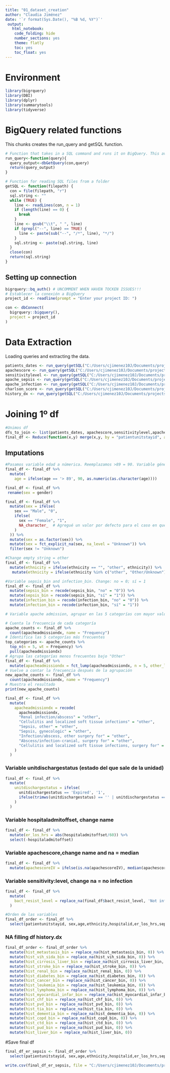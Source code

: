 ```yaml
---
title: "01_dataset_creation"
author: "Claudia Jiménez"
date: '`r format(Sys.Date(), "%B %d, %Y")`'
 output:
   html_notebook:
    code_folding: hide
    number_sections: yes
    theme: flatly
    toc: yes
    toc_float: yes
---
```

# Environment

```r
library(bigrquery)
library(DBI)
library(dplyr)
library(summarytools)
library(tidyverse)
```
# BigQuery related functions

This chunks creates the run_query and getSQL function.

```r
# Function that takes in a SQL command and runs it on BigQuery. This avoids the connection data in each iteration
run_query<-function(query){
  query_output<-dbGetQuery(con,query)
  return(query_output)
}

# Function for reading SQL files from a folder
getSQL <- function(filepath) {
  con = file(filepath, "r")
  sql.string <- ""
  while (TRUE) {
    line <- readLines(con, n = 1)
    if (length(line) == 0) {
      break
    }
    line <- gsub("\\t", " ", line)
    if (grepl("--", line) == TRUE) {
      line <- paste(sub("--", "/*", line), "*/")
    }
    sql.string <- paste(sql.string, line)
  }
  close(con)
  return(sql.string)
}
```

## Setting up connection

```r
bigrquery::bq_auth() # UNCOMMENT WHEN HAVEN TOCKEN ISSUES!!!
# Establecer la conexión a BigQuery
project_id <- readline(prompt = "Enter your project ID: ")

con <- dbConnect(
  bigrquery::bigquery(),
  project = project_id
)

```
# Data Extraction

Loading queries and extracting the data.
```r
patients_dates <- run_query(getSQL("C:/Users/cjimenez10J/Documents/projects/r_urgencias_sepsis/r_urgencias_sepsis/Analysis/sql/patients_date.sql"))
apachescore <- run_query(getSQL("C:/Users/cjimenez10J/Documents/projects/r_urgencias_sepsis/r_urgencias_sepsis/Analysis/sql/apachescore.sql"))
sensitivitylevel <- run_query(getSQL("C:/Users/cjimenez10J/Documents/projects/r_urgencias_sepsis/r_urgencias_sepsis/Analysis/sql/sensitivitylevel.sql"))
apache_sepsis <- run_query(getSQL("C:/Users/cjimenez10J/Documents/projects/r_urgencias_sepsis/r_urgencias_sepsis/Analysis/sql/apache_sepsis.sql"))
apache_infection <- run_query(getSQL("C:/Users/cjimenez10J/Documents/projects/r_urgencias_sepsis/r_urgencias_sepsis/Analysis/sql/apache_infection.sql"))
charlson_score <- run_query(getSQL("C:/Users/cjimenez10J/Documents/projects/r_urgencias_sepsis/r_urgencias_sepsis/Analysis/sql/charlson_score.sql"))
history_dx <- run_query(getSQL("C:/Users/cjimenez10J/Documents/projects/r_urgencias_sepsis/r_urgencias_sepsis/Analysis/sql/history_dx.sql"))

```

# Joining 1º df
```r
#Unimos df
dfs_to_join <- list(patients_dates, apachescore,sensitivitylevel,apache_sepsis,apache_infection,charlson_score,history_dx)
final_df <- Reduce(function(x,y) merge(x,y, by = "patientunitstayid", all.x = TRUE), dfs_to_join)
```

## Imputations 
```r
#Pasamos variable edad a númerica. Reemplazamos >89 = 90. Variable género a numérica: hombre = 0, mujer = 1
final_df <- final_df %>%
  mutate(
    age = ifelse(age == '> 89', 90, as.numeric(as.character(age))))

final_df <- final_df %>%
 rename(sex = gender) 

final_df <- final_df %>%
  mutate(sex = ifelse(
    sex == "Male", "0",
    ifelse(
      sex == "Female", "1",
      NA_character_  # Agregué un valor por defecto para el caso en que sex no sea ni "Male" ni "Female"
    )
  )) %>%
  mutate(sex = as.factor(sex)) %>%
  mutate(sex = fct_explicit_na(sex, na_level = "Unknown")) %>%
  filter(sex != "Unknown")

#Change empty string = other
final_df <- final_df %>%
  mutate(ethnicity = ifelse(ethnicity == "", "other", ethnicity)) %>%
   mutate(ethnicity = ifelse(ethnicity %in% c("other", "Other/Unknown"), "other/unknown", ethnicity))

#Variable sepsis_bin and infection_bin. Change: no = 0; sí = 1
final_df <- final_df %>%
  mutate(sepsis_bin = recode(sepsis_bin, "no" = "0")) %>%
  mutate(sepsis_bin = recode(sepsis_bin, "sí" = "1")) %>%
  mutate(infection_bin = recode(infection_bin, "no" = "0")) %>%
  mutate(infection_bin = recode(infection_bin, "sí" = "1"))

# Variable apache admission, agrupar en las 5 categorías con mayor valor y el resto agrupadas en la variable other (esto se hace debido a la poca cantidad que hay de muchas de esas categorias de diagnósticos)

# Cuenta la frecuencia de cada categoría
apache_counts <- final_df %>%
  count(apacheadmissiondx, name = "Frequency")
# Identifica las 5 categorías más frecuentes
top_categories <- apache_counts %>%
  top_n(n = 5, wt = Frequency) %>%
  pull(apacheadmissiondx)
# Agrupa las categorías menos frecuentes bajo "Other"
final_df <- final_df %>%
  mutate(apacheadmissiondx = fct_lump(apacheadmissiondx, n = 5, other_level = "Other"))
# Vuelve a contar la frecuencia después de la agrupación
new_apache_counts <- final_df %>%
  count(apacheadmissiondx, name = "Frequency")
# Muestra el resultado
print(new_apache_counts)

final_df <- final_df %>%
  mutate(
    apacheadmissiondx = recode(
      apacheadmissiondx,
      "Renal infection/abscess" = "other",
      "Cellulitis and localized soft tissue infections" = "other",
      "Sepsis, other" = "other",
      "Sepsis, gynecologic" = "other",
      "Infection/abscess, other surgery for" = "other",
      "Abscess/infection-cranial, surgery for" = "other",
      "Cellulitis and localized soft tissue infections, surgery for" = "other"
    )
  )


```

### Variable unitdischargestatus (estado del que sale de la unidad)
```r

final_df <- final_df %>%
  mutate(
    unitdischargestatus = ifelse(
      unitdischargestatus == 'Expired', '1',
      ifelse(trimws(unitdischargestatus) == '' | unitdischargestatus == 'Alive', '0', NA_character_)
    )
  )

```
### Variable hospitaladmitoffset, change name
```r
final_df <- final_df %>%
  mutate(er_los_hrs = abs(hospitaladmitoffset/60)) %>%
  select(-hospitaladmitoffset)
```
### Variable apachescore,change name and na = median
```r
final_df <- final_df %>%
  mutate(apachescoreIV = ifelse(is.na(apachescoreIV), median(apachescoreIV, na.rm = TRUE), apachescoreIV))
```
### Variable sensitivity:level, change na = no infection
```r
final_df <- final_df %>%
  mutate(
    bact_resist_level = replace_na(final_df$bact_resist_level, 'Not infection')
  )
```


```r
#Orden de las variables
final_df_order <- final_df %>%
  select(patientunitstayid, sex,age,ethnicity,hospitalid,er_los_hrs,sepsis_bin,infection_bin,apacheadmissiondx,hospitaladmitsource,unittype,unitvisitnumber,unitstaytype,unitdischargelocation, unitdischargestatus,uniquepid,apachescoreIV,bact_resist_level, final_charlson_score, hist_metastasis_bin,hist_vih_sida_bin,hist_cirrosis_liver_bin, hist_stroke_bin,hist_renal_bin,hist_diabetes_bin,hist_cancer_bin,hist_leukemia_bin,hist_lymphoma_bin,hist_myocardial_infar_bin,hist_chf_bin,hist_pvd_bin,hist_tia_bin,hist_dementia_bin,hist_copd_bin,hist_ctd_bin,hist_pud_bin,hist_liver_bin)
```


### NA filling df history.dx
```r
final_df_order <- final_df_order %>%
  mutate(hist_metastasis_bin = replace_na(hist_metastasis_bin, 0)) %>%
  mutate(hist_vih_sida_bin = replace_na(hist_vih_sida_bin, 0)) %>%
  mutate(hist_cirrosis_liver_bin = replace_na(hist_cirrosis_liver_bin, 0)) %>%
  mutate(hist_stroke_bin = replace_na(hist_stroke_bin, 0)) %>%
  mutate(hist_renal_bin = replace_na(hist_renal_bin, 0)) %>%
  mutate(hist_diabetes_bin = replace_na(hist_diabetes_bin, 0)) %>%
  mutate(hist_cancer_bin = replace_na(hist_cancer_bin, 0)) %>%
  mutate(hist_leukemia_bin = replace_na(hist_leukemia_bin, 0)) %>%
  mutate(hist_lymphoma_bin = replace_na(hist_lymphoma_bin, 0)) %>%
  mutate(hist_myocardial_infar_bin = replace_na(hist_myocardial_infar_bin, 0)) %>%
  mutate(hist_chf_bin = replace_na(hist_chf_bin, 0)) %>%
  mutate(hist_pvd_bin = replace_na(hist_pvd_bin, 0)) %>%
  mutate(hist_tia_bin = replace_na(hist_tia_bin, 0)) %>%
  mutate(hist_dementia_bin = replace_na(hist_dementia_bin, 0)) %>%
  mutate(hist_copd_bin = replace_na(hist_copd_bin, 0)) %>%
  mutate(hist_ctd_bin = replace_na(hist_ctd_bin, 0)) %>%
  mutate(hist_pud_bin = replace_na(hist_pud_bin, 0)) %>%
  mutate(hist_liver_bin = replace_na(hist_liver_bin, 0))
```

#Save final df
```r
final_df_er_sepsis <- final_df_order %>%
  select(patientunitstayid, sex,age,ethnicity,hospitalid,er_los_hrs,sepsis_bin,infection_bin,apacheadmissiondx,unittype, unitdischargestatus,apachescoreIV,bact_resist_level, final_charlson_score, hist_metastasis_bin,hist_vih_sida_bin,hist_cirrosis_liver_bin, hist_stroke_bin,hist_renal_bin,hist_diabetes_bin,hist_cancer_bin,hist_leukemia_bin,hist_lymphoma_bin,hist_myocardial_infar_bin,hist_chf_bin,hist_pvd_bin,hist_tia_bin,hist_dementia_bin,hist_copd_bin,hist_ctd_bin,hist_pud_bin,hist_liver_bin)

write.csv(final_df_er_sepsis, file = "C:/Users/cjimenez10J/Documents/projects/r_urgencias_sepsis/r_urgencias_sepsis/Figures/selected_data.csv", row.names = FALSE)
```



